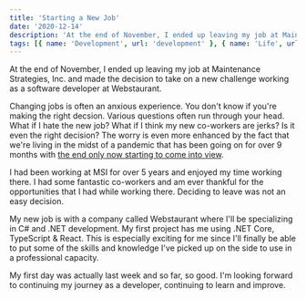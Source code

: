 ```yaml
---
title: 'Starting a New Job'
date: '2020-12-14'
description: 'At the end of November, I ended up leaving my job at Maintenance Strategies, Inc. and made the decision to take on a new challenge working as a software developer at Webstaurant.'
tags: [{ name: 'Development', url: 'development' }, { name: 'Life', url: 'life' }]
---
```


At the end of November, I ended up leaving my job at Maintenance Strategies, Inc. and made the decision to take on a new challenge working as a software developer at Webstaurant.

Changing jobs is often an anxious experience. You don't know if you're making the right decsion. Various questions often run through your head. What if I hate the new job? What if I think my new co-workers are jerks? Is it even the right decision? The worry is even more enhanced by the fact that we're living in the midst of a pandemic that has been going on for over 9 months with [the end only now starting to come into view](https://www.nytimes.com/live/2020/12/14/world/covid-19-coronavirus#america-begins-its-most-ambitious-vaccination-campaign).

I had been working at MSI for over 5 years and enjoyed my time working there. I had some fantastic co-workers and am ever thankful for the opportunities that I had while working there. Deciding to leave was not an easy decision.

My new job is with a company called Webstaurant where I'll be specializing in C# and .NET development. My first project has me using .NET Core, TypeScript & React. This is especially exciting for me since I'll finally be able to put some of the skills and knowledge I've picked up on the side to use in a professional capacity.

My first day was actually last week and so far, so good. I'm looking forward to continuing my journey as a developer, continuing to learn and improve.

